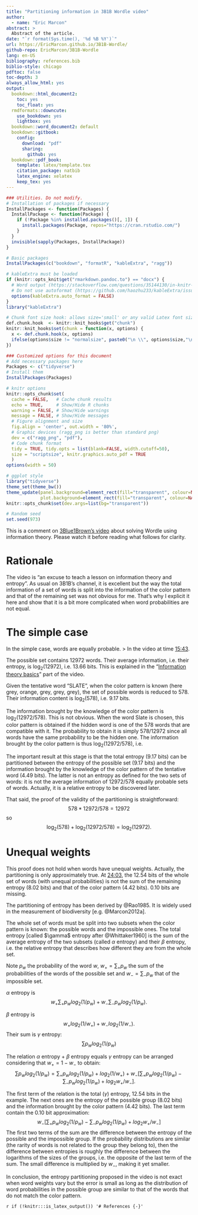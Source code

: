 ```yaml
---
title: "Partitioning information in 3B1B Wordle video"
author:
  - name: "Eric Marcon"
abstract: >
  Abstract of the article.
date: "`r format(Sys.time(), '%d %B %Y')`"
url: https://EricMarcon.github.io/3B1B-Wordle/
github-repo: EricMarcon/3B1B-Wordle
lang: en-US
bibliography: references.bib
biblio-style: chicago
pdftoc: false
toc-depth: 3
always_allow_html: yes
output:
  bookdown::html_document2:
    toc: yes
    toc_float: yes
  rmdformats::downcute:
    use_bookdown: yes
    lightbox: yes
  bookdown::word_document2: default
  bookdown::gitbook:
    config:
      download: "pdf"
      sharing:
        github: yes
  bookdown::pdf_book:
    template: latex/template.tex
    citation_package: natbib
    latex_engine: xelatex
    keep_tex: yes
---
```


```r
### Utilities. Do not modify.
# Installation of packages if necessary
InstallPackages <- function(Packages) {
  InstallPackage <- function(Package) {
    if (!Package %in% installed.packages()[, 1]) {
      install.packages(Package, repos="https://cran.rstudio.com/")
    }
  }
  invisible(sapply(Packages, InstallPackage))
}

# Basic packages
InstallPackages(c("bookdown", "formatR", "kableExtra", "ragg"))

# kableExtra must be loaded 
if (knitr::opts_knit$get("rmarkdown.pandoc.to") == "docx") {
  # Word output (https://stackoverflow.com/questions/35144130/in-knitr-how-can-i-test-for-if-the-output-will-be-pdf-or-word)
  # Do not use autoformat (https://github.com/haozhu233/kableExtra/issues/308)
  options(kableExtra.auto_format = FALSE)
}
library("kableExtra")

# Chunk font size hook: allows size='small' or any valid Latex font size in chunk options
def.chunk.hook  <- knitr::knit_hooks$get("chunk")
knitr::knit_hooks$set(chunk = function(x, options) {
  x <- def.chunk.hook(x, options)
  ifelse(options$size != "normalsize", paste0("\n \\", options$size,"\n\n", x, "\n\n \\normalsize"), x)
})
```

```r
### Customized options for this document
# Add necessary packages here
Packages <- c("tidyverse")
# Install them
InstallPackages(Packages)

# knitr options
knitr::opts_chunk$set(
  cache = FALSE,   # Cache chunk results
  echo = TRUE,     # Show/Hide R chunks
  warning = FALSE, # Show/Hide warnings
  message = FALSE, # Show/Hide messages
  # Figure alignment and size
  fig.align = 'center', out.width = '80%',
  # Graphic devices (ragg_png is better than standard png)
  dev = c("ragg_png", "pdf"),
  # Code chunk format
  tidy = TRUE, tidy.opts = list(blank=FALSE, width.cutoff=50),
  size = "scriptsize", knitr.graphics.auto_pdf = TRUE
  )
options(width = 50)

# ggplot style
library("tidyverse")
theme_set(theme_bw())
theme_update(panel.background=element_rect(fill="transparent", colour=NA),
             plot.background=element_rect(fill="transparent", colour=NA))
knitr::opts_chunk$set(dev.args=list(bg="transparent"))

# Random seed
set.seed(973)
```

This is a comment on [3Blue1Brown's video](https://www.youtube.com/watch?v=v68zYyaEmEA) about solving Wordle using information theory.
Please watch it before reading what follows for clarity.


# Rationale

The video is "an excuse to teach a lesson on information theory and entropy".
As usual on 3B1B's channel, it is excellent but the way the total information of a set of words is split into the information of the color pattern and that of the remaining set was not obvious for me.
That's why I explicit it here and show that it is a bit more complicated when word probabilities are not equal.

# The simple case

In the simple case, words are equally probable.
> In the video at time [15:43](https://www.youtube.com/watch?v=v68zYyaEmEA&t=943s).

The possible set contains 12972 words.
Their average information, i.e. their entropy, is $\log_2(12972)$, i.e. 13.66 bits.
This is explained in the "[Information theory basics](https://www.youtube.com/watch?v=v68zYyaEmEA&t=484s)" part of the video.

Given the tentative word "SLATE", when the color pattern is known (here grey, orange, grey, grey, grey), the set of possible words is reduced to 578.
Their information content is $\log_2(578)$, i.e. 9.17 bits.

The information brought by the knowledge of the color pattern is $\log_2(12972/578)$.
This is not obvious.
When the word Slate is chosen, this color pattern is obtained if the hidden word is one of the 578 words that are compatible with it. 
The probability to obtain it is simply 578/12972 since all words have the same probability to be the hidden one.
The information brought by the color pattern is thus $\log_2(12972/578)$, i.e. 
  
The important result at this stage is that the total entropy (9.17 bits) can be partitioned between the entropy of the possible set (9.17 bits) and the information brought by the knowledge of the color pattern of the tentative word (4.49 bits).
The latter is not an entropy as defined for the two sets of words: it is not the average information of 12972/578 equally probable sets of words.
Actually, it is a relative entropy to be discovered later.

That said, the proof of the validity of the partitioning is straightforward:
$$ 578 * 12972/578 = 12972$$
so
$$\log_2(578) + \log_2(12972/578) = \log_2(12972).$$

# Unequal weights

This proof does not hold when words have unequal weights.
Actually, the partitioning is only approximately true.
At [24:03](https://www.youtube.com/watch?v=v68zYyaEmEA&t=1443s), the 12.54 bits of the whole set of words (with unequal probabilities) is not the sum of the remaining entropy (8.02 bits) and that of the color pattern (4.42 bits). 
0.10 bits are missing.

The partitioning of entropy has been derived by @Rao1985.
It is widely used in the measurement of biodiversity [e.g. @Marcon2012a].

The whole set of words must be split into two subsets when the color pattern is known: the possible words and the impossible ones.
The total entropy [called $\gamma$ entropy after @Whittaker1960] is the sum of the average entropy of the two subsets (called $\alpha$ entropy) and their $\beta$ entropy, i.e. the relative entropy that describes how different they are from the whole set.

Note $p_w$ the probability of the word $w$, $w_+=\sum_+{p_w}$ the sum of the probabilities of the words of the possible set and $w_-=\sum_-{p_w}$ that of the impossible set.

$\alpha$ entropy is 
$$w_+ \sum_+{p_wlog_2(1/p_w)} + w_- \sum_-{p_wlog_2(1/p_w)}.$$

$\beta$ entropy is
$$w_+ log_2(1/w_+) + w_- log_2(1/w_-).$$
Their sum is $\gamma$ entropy:
$$\sum{p_wlog_2(1/p_w)}$$

The relation $\alpha$ entropy + $\beta$ entropy equals $\gamma$ entropy can be arranged considering that $w_+ = 1- w_-$ to obtain:
$$\sum{p_w log_2(1/p_w)}
   = \sum_+{p_wlog_2(1/p_w)} + log_2(1/w_+)
   + w_-[{\sum_+{p_wlog_2(1/p_w)} - \sum_-{p_wlog_2(1/p_w)}} + log_2{w_+/w_-}].$$

The first term of the relation is the total ($\gamma$) entropy, 12.54 bits in the example.
The next ones are the entropy of the possible group (8.02 bits) and the information brought by the color pattern (4.42 bits).
The last term contain the 0.10 bit approximation:
$$w_-[{\sum_+{p_wlog_2(1/p_w)} - \sum_-{p_wlog_2(1/p_w)}} + log_2{w_+/w_-}]$$
The first two terms of the sum are the difference between the entropy of the possible and the impossible group.
If the probability distributions are similar (the rarity of words is not related to the group they belong to), then the difference between entropies is roughly the difference between the logarithms of the sizes of the groups, i.e. the opposite of the last term of the sum.
The small difference is multiplied by $w_-$, making it yet smaller.

In conclusion, the entropy partitioning proposed in the video is not exact when word weights vary but the error is small as long as the distribution of word probabilities in the possible group are similar to that of the words that do not match the color pattern.


`r if (!knitr:::is_latex_output()) '# References {-}'`
